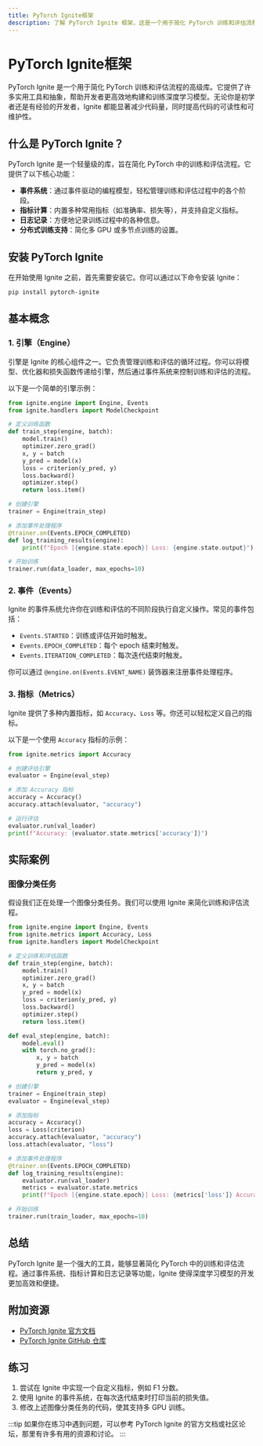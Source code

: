 ```yaml
---
title: PyTorch Ignite框架
description: 了解 PyTorch Ignite 框架，这是一个用于简化 PyTorch 训练和评估流程的高级库。本文将从基础概念到实际应用，逐步讲解 Ignite 的核心功能。
---
```


# PyTorch Ignite框架

PyTorch Ignite 是一个用于简化 PyTorch 训练和评估流程的高级库。它提供了许多实用工具和抽象，帮助开发者更高效地构建和训练深度学习模型。无论你是初学者还是有经验的开发者，Ignite 都能显著减少代码量，同时提高代码的可读性和可维护性。

## 什么是 PyTorch Ignite？

PyTorch Ignite 是一个轻量级的库，旨在简化 PyTorch 中的训练和评估流程。它提供了以下核心功能：

- **事件系统**：通过事件驱动的编程模型，轻松管理训练和评估过程中的各个阶段。
- **指标计算**：内置多种常用指标（如准确率、损失等），并支持自定义指标。
- **日志记录**：方便地记录训练过程中的各种信息。
- **分布式训练支持**：简化多 GPU 或多节点训练的设置。

## 安装 PyTorch Ignite

在开始使用 Ignite 之前，首先需要安装它。你可以通过以下命令安装 Ignite：

```bash
pip install pytorch-ignite
```

## 基本概念

### 1. 引擎（Engine）

引擎是 Ignite 的核心组件之一。它负责管理训练和评估的循环过程。你可以将模型、优化器和损失函数传递给引擎，然后通过事件系统来控制训练和评估的流程。

以下是一个简单的引擎示例：

```python
from ignite.engine import Engine, Events
from ignite.handlers import ModelCheckpoint

# 定义训练函数
def train_step(engine, batch):
    model.train()
    optimizer.zero_grad()
    x, y = batch
    y_pred = model(x)
    loss = criterion(y_pred, y)
    loss.backward()
    optimizer.step()
    return loss.item()

# 创建引擎
trainer = Engine(train_step)

# 添加事件处理程序
@trainer.on(Events.EPOCH_COMPLETED)
def log_training_results(engine):
    print(f"Epoch [{engine.state.epoch}] Loss: {engine.state.output}")

# 开始训练
trainer.run(data_loader, max_epochs=10)
```

### 2. 事件（Events）

Ignite 的事件系统允许你在训练和评估的不同阶段执行自定义操作。常见的事件包括：

- `Events.STARTED`：训练或评估开始时触发。
- `Events.EPOCH_COMPLETED`：每个 epoch 结束时触发。
- `Events.ITERATION_COMPLETED`：每次迭代结束时触发。

你可以通过 `@engine.on(Events.EVENT_NAME)` 装饰器来注册事件处理程序。

### 3. 指标（Metrics）

Ignite 提供了多种内置指标，如 `Accuracy`、`Loss` 等。你还可以轻松定义自己的指标。

以下是一个使用 `Accuracy` 指标的示例：

```python
from ignite.metrics import Accuracy

# 创建评估引擎
evaluator = Engine(eval_step)

# 添加 Accuracy 指标
accuracy = Accuracy()
accuracy.attach(evaluator, "accuracy")

# 运行评估
evaluator.run(val_loader)
print(f"Accuracy: {evaluator.state.metrics['accuracy']}")
```

## 实际案例

### 图像分类任务

假设我们正在处理一个图像分类任务。我们可以使用 Ignite 来简化训练和评估流程。

```python
from ignite.engine import Engine, Events
from ignite.metrics import Accuracy, Loss
from ignite.handlers import ModelCheckpoint

# 定义训练和评估函数
def train_step(engine, batch):
    model.train()
    optimizer.zero_grad()
    x, y = batch
    y_pred = model(x)
    loss = criterion(y_pred, y)
    loss.backward()
    optimizer.step()
    return loss.item()

def eval_step(engine, batch):
    model.eval()
    with torch.no_grad():
        x, y = batch
        y_pred = model(x)
        return y_pred, y

# 创建引擎
trainer = Engine(train_step)
evaluator = Engine(eval_step)

# 添加指标
accuracy = Accuracy()
loss = Loss(criterion)
accuracy.attach(evaluator, "accuracy")
loss.attach(evaluator, "loss")

# 添加事件处理程序
@trainer.on(Events.EPOCH_COMPLETED)
def log_training_results(engine):
    evaluator.run(val_loader)
    metrics = evaluator.state.metrics
    print(f"Epoch [{engine.state.epoch}] Loss: {metrics['loss']} Accuracy: {metrics['accuracy']}")

# 开始训练
trainer.run(train_loader, max_epochs=10)
```

## 总结

PyTorch Ignite 是一个强大的工具，能够显著简化 PyTorch 中的训练和评估流程。通过事件系统、指标计算和日志记录等功能，Ignite 使得深度学习模型的开发更加高效和便捷。

## 附加资源

- [PyTorch Ignite 官方文档](https://pytorch.org/ignite/)
- [PyTorch Ignite GitHub 仓库](https://github.com/pytorch/ignite)

## 练习

1. 尝试在 Ignite 中实现一个自定义指标，例如 F1 分数。
2. 使用 Ignite 的事件系统，在每次迭代结束时打印当前的损失值。
3. 修改上述图像分类任务的代码，使其支持多 GPU 训练。

:::tip
如果你在练习中遇到问题，可以参考 PyTorch Ignite 的官方文档或社区论坛，那里有许多有用的资源和讨论。
:::